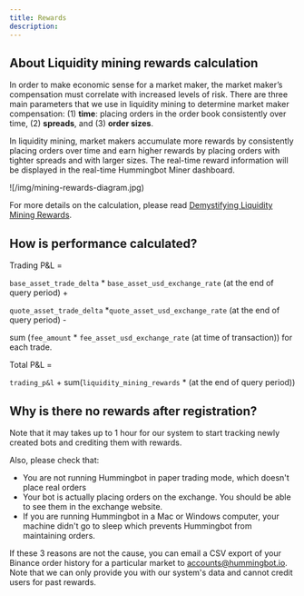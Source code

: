 ```yaml
---
title: Rewards
description:
---
```


## About Liquidity mining rewards calculation

In order to make economic sense for a market maker, the market maker’s compensation must correlate with increased levels of risk. There are three main parameters that we use in liquidity mining to determine market maker compensation: (1) **time**: placing orders in the order book consistently over time, (2) **spreads**, and (3) **order sizes**.

In liquidity mining, market makers accumulate more rewards by consistently placing orders over time and earn higher rewards by placing orders with tighter spreads and with larger sizes. The real-time reward information will be displayed in the real-time Hummingbot Miner dashboard.

![/img/mining-rewards-diagram.jpg)

For more details on the calculation, please read [Demystifying Liquidity Mining Rewards](https://hummingbot.io/blog/2019-12-liquidity-mining-rewards/).

## How is performance calculated?

Trading P&L =

`base_asset_trade_delta` \* `base_asset_usd_exchange_rate` (at the end of query period) +

`quote_asset_trade_delta` \*`quote_asset_usd_exchange_rate` (at the end of query period) -

sum (`fee_amount` \* `fee_asset_usd_exchange_rate` (at time of transaction)) for each trade.

Total P&L =

`trading_p&l` + sum(`liquidity_mining_rewards` \* (at the end of query period))

## Why is there no rewards after registration?

Note that it may takes up to 1 hour for our system to start tracking newly created bots and crediting them with rewards.

Also, please check that:

- You are not running Hummingbot in paper trading mode, which doesn't place real orders
- Your bot is actually placing orders on the exchange. You should be able to see them in the exchange website.
- If you are running Hummingbot in a Mac or Windows computer, your machine didn't go to sleep which prevents Hummingbot from maintaining orders.

If these 3 reasons are not the cause, you can email a CSV export of your Binance order history for a particular market to [accounts@hummingbot.io](mailto:accounts@hummingbot.io). Note that we can only provide you with our system's data and cannot credit users for past rewards.
